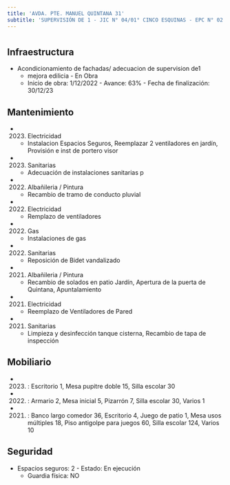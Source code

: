 ```yaml
---
title: 'AVDA. PTE. MANUEL QUINTANA 31'
subtitle: 'SUPERVISIÓN DE 1 - JIC N° 04/01° CINCO ESQUINAS - EPC N° 02 DOMINGO FAUSTINO SARMIENTO - ESC. DE MUSICA N° 16 - ESEA EN DANZA MASTRAZZI CURSO VOCACIONAL DE DANZA Y EXPRESIÓN CORPORAL INFANTIL N° 04 - ESEA EN DANZA RAMICONE CURSO VOCACIONAL DE FOLKLORE N° 04'
---
```


#
## Infraestructura

* Acondicionamiento de fachadas/ adecuacion de supervision de1 
    + mejora edilicia - En Obra 
    + Inicio de obra: 1/12/2022 - Avance: 63% - Fecha de finalización: 30/12/23 






## Mantenimiento

*  (2023) Electricidad 
    + Instalacion  Espacios Seguros, Reemplazar 2 ventiladores en jardín, Provisión e inst de portero visor

*  (2023) Sanitarias 
    + Adecuación de instalaciones sanitarias p

*  (2022) Albañileria / Pintura 
    + Recambio de tramo de conducto pluvial

*  (2022) Electricidad 
    + Remplazo de ventiladores

*  (2022) Gas 
    + Instalaciones de gas

*  (2022) Sanitarias 
    + Reposición de Bidet vandalizado

*  (2021) Albañileria / Pintura 
    + Recambio de solados en patio Jardín, Apertura de la puerta de Quintana, Apuntalamiento

*  (2021) Electricidad 
    + Reemplazo de Ventiladores de Pared

*  (2021) Sanitarias 
    + Limpieza y desinfección tanque cisterna, Recambio de tapa de inspección





## Mobiliario

*  (2023) : Escritorio 1, Mesa pupitre doble 15, Silla escolar 30 

*  (2022) : Armario 2, Mesa inicial 5, Pizarrón 7, Silla escolar 30, Varios 1 

*  (2021) : Banco largo comedor 36, Escritorio 4, Juego de patio 1, Mesa usos múltiples 18, Piso antigolpe para juegos 60, Silla escolar 124, Varios 10 





## Seguridad

*  Espacios seguros: 2 - Estado: En ejecución 
    + Guardia física: NO



